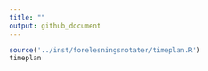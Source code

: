```yaml
---
title: ""
output: github_document
---
```


```r
source('../inst/forelesningsnotater/timeplan.R')
timeplan
```

